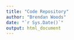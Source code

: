 ```yaml
---
title: "Code Repository"
author: "Brendan Woods"
date: "`r Sys.Date()`"
output: html_document
---
```


